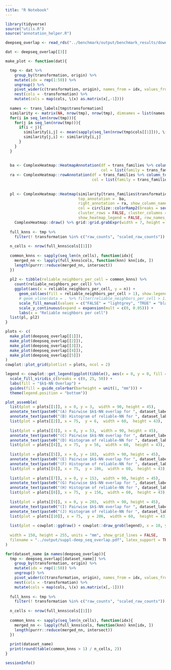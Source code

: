 ```yaml
---
title: "R Notebook"
---
```




```r
library(tidyverse)
source("utils.R")
source("annotation_helper.R")
```


```r
deepseq_overlap <- read_rds("../benchmark/output/benchmark_results/downsampling_deepseq_overlap.RDS")
```



```r
dat <- deepseq_overlap[[3]]
```


```r
make_plot <- function(dat){

  tmp <- dat %>%
    group_by(transformation, origin) %>%
    mutate(idx = rep(1:50)) %>%
    ungroup() %>%
    pivot_wider(c(transformation, origin), names_from = idx, values_from = neighbor, names_prefix = "neighbor_") %>%
    nest(cols = -transformation) %>%
    mutate(cols = map(cols, \(x) as.matrix(x[,-1])))
  
  names <- trans_labels[tmp$transformation]
  similarity <- matrix(NA, nrow(tmp), nrow(tmp), dimnames = list(names, names))
  for(i in seq_len(nrow(tmp))){
    for(j in seq_len(nrow(tmp))){
      if(i < j){
        similarity[i,j] <- mean(sapply(seq_len(nrow(tmp$cols[[1]])), \(idx) length(intersect(tmp$cols[[i]][idx,], tmp$cols[[j]][idx,]))))
        similarity[j,i] <- similarity[i,j]
      }
    }
  }
  
  
  ba <- ComplexHeatmap::HeatmapAnnotation(df = trans_families %>% column_to_rownames("transformation"), show_legend = FALSE, 
                                          col = list(family = trans_families_colors), show_annotation_name = FALSE, simple_anno_size = unit(2, "mm"))
  ra <- ComplexHeatmap::rowAnnotation(df = trans_families %>% column_to_rownames("transformation"), show_legend = FALSE, 
                                      col = list(family = trans_families_colors), show_annotation_name = FALSE, simple_anno_size = unit(2, "mm"))
  
  
  pl <- ComplexHeatmap::Heatmap(similarity[trans_families$transformation, trans_families$transformation], 
                                top_annotation =  ba, 
                                right_annotation = ra, show_column_names = FALSE,
                                col = circlize::colorRamp2(breaks = seq(0, 50, length.out = 20), scales::viridis_pal()(20)),
                                cluster_rows = FALSE, cluster_columns = FALSE,
                                show_heatmap_legend = FALSE, row_names_gp = grid::gpar(fontsize = font_size * 0.6), column_names_gp = grid::gpar(fontsize = font_size * 0.6)) %>%
    ComplexHeatmap::draw() %>% grid::grid.grabExpr(width = 7, height = 7)
  
  full_knns <- tmp %>%
    filter(! transformation %in% c("raw_counts", "scaled_raw_counts")) 
  
  n_cells <- nrow(full_knns$cols[[1]])
  
  common_knns <- sapply(seq_len(n_cells), function(idx){
    merged_nn <- lapply(full_knns$cols, function(knn) knn[idx, ])
    length(purrr::reduce(merged_nn, intersect))
  })
  
  pl2 <- tibble(reliable_neighbors_per_cell = common_knns) %>%
    count(reliable_neighbors_per_cell) %>%
    ggplot(aes(x = reliable_neighbors_per_cell, y = n)) +
      geom_col(aes(fill = reliable_neighbors_per_cell > 1), show.legend = FALSE) +
      # geom_vline(data = . %>% filter(reliable_neighbors_per_cell > 1) %>% summarize(mean = weighted.mean(reliable_neighbors_per_cell, n)), aes(xintercept = mean)) +
      scale_fill_manual(values = c("FALSE" = "lightgrey", "TRUE" = "black")) +
      scale_y_continuous(expand = expansion(mult = c(0, 0.05))) +
      labs(x = "Reliable neighbors per cell")
  list(pl, pl2) 
}
```

```r
plots <- c(
  make_plot(deepseq_overlap[[1]]),
  make_plot(deepseq_overlap[[2]]),
  make_plot(deepseq_overlap[[3]]),
  make_plot(deepseq_overlap[[4]]),
  make_plot(deepseq_overlap[[5]])
)
cowplot::plot_grid(plotlist = plots, ncol = 2)
```


```r
legend <- cowplot::get_legend(ggplot(tibble(), aes(x = 0, y = 0, fill = 0:50)) + geom_tile() + 
  scale_fill_viridis_c(breaks = c(0, 25, 50)) +
  labs(fill = "$k$-NN Overlap") +
  guides(fill = guide_colorbar(barheight = unit(1, "mm"))) +
  theme(legend.position = "bottom"))
```


```r
plot_assemble(
  list(plot = plots[[1]], x = 0, y = 3,  width = 90, height = 45),
  annotate_text(paste0("(A) Pairwise $k$-NN overlap for ", dataset_labels[names(deepseq_overlap)[1]]), x = 2, y = 1, vjust = 1, fontsize = font_size, fontface = "bold"),
  annotate_text(paste0("(B) Histogram of reliable-NN for ", dataset_labels[names(deepseq_overlap)[1]]), x = 77, y = 1, vjust = 1, fontsize = font_size, fontface = "bold"),
  list(plot = plots[[2]], x = 75,  y = 6,  width = 60,  height = 43),
  
  list(plot = plots[[3]], x = 0, y = 53,  width = 90, height = 45),
  annotate_text(paste0("(C) Pairwise $k$-NN overlap for ", dataset_labels[names(deepseq_overlap)[2]]), x = 2, y = 51, vjust = 1, fontsize = font_size, fontface = "bold"),
  annotate_text(paste0("(D) Histogram of reliable-NN for ", dataset_labels[names(deepseq_overlap)[2]]), x = 77, y = 51, vjust = 1, fontsize = font_size, fontface = "bold"),
  list(plot = plots[[4]], x = 75,  y = 56,  width = 60,  height = 43),
  
  list(plot = plots[[5]], x = 0, y = 103,  width = 90, height = 45),
  annotate_text(paste0("(E) Pairwise $k$-NN overlap for ", dataset_labels[names(deepseq_overlap)[3]]), x = 2, y = 101, vjust = 1, fontsize = font_size, fontface = "bold"),
  annotate_text(paste0("(F) Histogram of reliable-NN for ", dataset_labels[names(deepseq_overlap)[3]]), x = 77, y = 101, vjust = 1, fontsize = font_size, fontface = "bold"),
  list(plot = plots[[6]], x = 75,  y = 106,  width = 60,  height = 43),
  
  list(plot = plots[[7]], x = 0, y = 153,  width = 90, height = 45),
  annotate_text(paste0("(G) Pairwise $k$-NN overlap for ", dataset_labels[names(deepseq_overlap)[4]]), x = 2, y = 151, vjust = 1, fontsize = font_size, fontface = "bold"),
  annotate_text(paste0("(H) Histogram of reliable-NN for ", dataset_labels[names(deepseq_overlap)[4]]), x = 77, y = 151, vjust = 1, fontsize = font_size, fontface = "bold"),
  list(plot = plots[[8]], x = 75,  y = 156,  width = 60,  height = 43),
  
  list(plot = plots[[9]], x = 0, y = 203,  width = 90, height = 45),
  annotate_text(paste0("(I) Pairwise $k$-NN overlap for ", dataset_labels[names(deepseq_overlap)[5]]), x = 2, y = 201, vjust = 1, fontsize = font_size, fontface = "bold"),
  annotate_text(paste0("(J) Histogram of reliable-NN for ", dataset_labels[names(deepseq_overlap)[5]]), x = 77, y = 201, vjust = 1, fontsize = font_size, fontface = "bold"),
  list(plot = plots[[10]], x = 75,  y = 206,  width = 60,  height = 43),
  
  list(plot = cowplot::ggdraw() + cowplot::draw_grob(legend), x = 10, y = 248, width = 20, height = 5),
  
  width = 150, height = 255, units = "mm", show_grid_lines = FALSE,
  filename = "../output/suppl-deep_seq_overlap.pdf", latex_support = TRUE
)
```



```r
for(dataset_name in names(deepseq_overlap)){
  tmp <- deepseq_overlap[[dataset_name]] %>%
    group_by(transformation, origin) %>%
    mutate(idx = rep(1:50)) %>%
    ungroup() %>%
    pivot_wider(c(transformation, origin), names_from = idx, values_from = neighbor, names_prefix = "neighbor_") %>%
    nest(cols = -transformation) %>%
    mutate(cols = map(cols, \(x) as.matrix(x[,-1])))
  
  full_knns <- tmp %>%
    filter(! transformation %in% c("raw_counts", "scaled_raw_counts")) 
  
  n_cells <- nrow(full_knns$cols[[1]])
  
  common_knns <- sapply(seq_len(n_cells), function(idx){
    merged_nn <- lapply(full_knns$cols, function(knn) knn[idx, ])
    length(purrr::reduce(merged_nn, intersect))
  })
  
  print(dataset_name)
  print(round(table(common_knns > 1) / n_cells, 2))
}
```



```r
sessionInfo()
```


